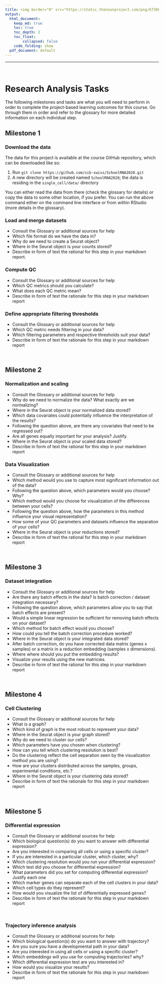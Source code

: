 ```yaml
---
title: <img border="0" src="https://static.thenounproject.com/png/67360-200.png" width="40" height="40"> Project report (single cell)
output:
  html_document:
    keep_md: true
    toc: true
    toc_depth: 2
    toc_float:
        collapsed: false
    code_folding: show
  pdf_document: default
---
```


***

<br/>

# Research Analysis Tasks

The following milestones and tasks are what you will need to perform in order
to complete the project-based learning outcomes for this course. Go through
them in order and refer to the glossary for more detailed information on each
individual step.

## Milestone 1

### Download the data
The data for this project is available at the course GitHub repository, which
can be downloaded like so:

1. Run `git clone https://github.com/sib-swiss/SchoolRNA2020.git`
2. A new directory will be created named `SchoolRNA2020`; the data is residing
   in the `single_cell/data/` directory

You can either read the data from there (check the glossary for details) or
copy the data to some other location, if you prefer. You can run the above
command either on the command line interface or from within RStudio (more
details in the glossary).


### Load and merge datasets
- Consult the Glossary or additional sources for help
- Which file format do we have the data in?
- Why do we need to create a Seurat object?
- Where in the Seurat object is your counts stored?
- Describe in form of text the rational for this step in your markdown report.


### Compute QC
- Consult the Glossary or additional sources for help
- Which QC metrics should you calculate?
- What does each QC metric mean?
- Describe in form of text the rationale for this step in your markdown report


### Define appropriate filtering thresholds
- Consult the Glossary or additional sources for help
- Which QC metric needs filtering in your data?
- Which filtering parameters and respective thresholds suit your data?
- Describe in form of text the rationale for this step in your markdown report


<br/>


## Milestone 2

### Normalization and scaling
- Consult the Glossary or additional sources for help
- Why do we need to normalize the data? What exactly are we normalizing?
- Where in the Seurat object is your normalized data stored?
- Which data covariates could potentially influence the interpretation of the results?
- Following the question above, are there any covariates that need to be regressed out?
- Are all genes equally important for your analysis? Justify.
- Where in the Seurat object is your scaled data stored?
- Describe in form of text the rational for this step in your markdown report


### Data Visualization
- Consult the Glossary or additional sources for help
- Which method would you use to capture most significant information out of the data?
- Following the question above, which parameters would you choose? Why?
- Which method would you choose for visualization of the differences between your cells?
- Following the question above, how the parameters in this method influence your visual representation?
- How some of your QC parameters and datasets influence the separation of your cells?
- Where in the Seurat object is your reductions stored?
- Describe in form of text the rational for this step in your markdown report

<br/>


## Milestone 3

### Dataset integration
- Consult the Glossary or additional sources for help
- Are there any batch effects in the data? Is batch correction / dataset integration necessary?
- Following the question above, which parameters allow you to say that batch effects are present?
- Would a simple linear regression be sufficient for removing batch effects on your dataset?
- Which method for batch effect would you choose?
- How could you tell the batch correction procedure worked?
- Where in the Seurat object is your integrated data stored?
- After batch correction, do you have corrected data matrix (genes x samples) or a matrix in a reduction embedding (samples x dimensions).
- Where where should you put the embedding results?
- Visualize your results using the new matricies.
- Describe in form of text the rational for this step in your markdown report

<br/>


## Milestone 4

### Cell Clustering
- Consult the Glossary or additional sources for help
- What is a graph?
- Which kind of graph is the most robust to represent your data?
- Where in the Seurat object is your graph stored?
- Why do we need to cluster our cells?
- Which parameters have you chosen when clustering?
- How can you tell which clustering resolution is best?
- Do the clustering reflect the cell separation seen by the visualization method you are using?
- How are your clusters distributed across the samples, groups, experimental conditions, etc.?
- Where in the Seurat object is your clustering data stored?
- Describe in form of text the rationale for this step in your markdown report

<br/>


## Milestone 5

### Differential expression
- Consult the Glossary or additional sources for help
- Which biological question(s) do you want to answer with differential expression?
- Are you interested in comparing all cells or using a specific cluster?
- If you are interested in a particular cluster, which cluster, why?
- Which clustering resolution would you run your differential expression?
- Which test did you choose for differential expression?
- What parameters did you set for computing differential expression? Justify each one
- Which marker genes can separate each of the cell clusters in your data?
- Which cell types do they represent?
- How would you visualize the list of differentially expressed genes?
- Describe in form of text the rationale for this step in your markdown report

<br/>

### Trajectory inference analysis
- Consult the Glossary or additional sources for help
- Which biological question(s) do you want to answer with trajectory?
- Are you sure you have a developmental path in your data? 
- Are you interested in using all cells or using a specific cluster?
- Which embeddings will you use for computing trajectories? why?
- Which differential expression test are you interested in?
- How would you visualize your results?
- Describe in form of text the rationale for this step in your markdown report


